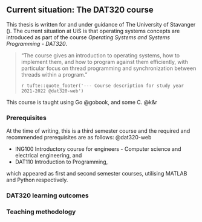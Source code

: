 ## Current situation: The DAT320 course

This thesis is written for and under guidance of The University of Stavanger (\acrshort{uis}).
The current situation at UiS is that operating systems concepts are introduced as part of the course _Operating Systems and Systems Programming - DAT320_.

> "The course gives an introduction to operating systems, how to implement them, and how to program against them efficiently, with particular focus on thread programming and synchronization between threads within a program."
>
> `r tufte::quote_footer('--- Course description for study year 2021-2022 @dat320-web')`

This course is taught using Go @gobook, and some C. @k&r

### Prerequisites

At the time of writing, this is a third semester course and the required and recommended prerequisites are as follows: @dat320-web

- ING100 Introductory course for engineers - Computer science and electrical engineering, and
- DAT110 Introduction to Programming,

which appeared as first and second semester courses, utilising MATLAB and Python respectively.

### DAT320 learning outcomes

### Teaching methodology


